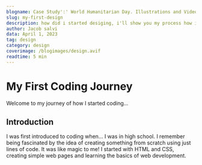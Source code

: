 ```yaml
---
blogname: Case Study':' World Humanitarian Day. Illustrations and Video for United Nations
slug: my-first-design
description: how did i started desiging, i'll show you my process how i design and how i am able to design 
author: Jacob salvi
data: April 1, 2023
tag: design
category: design
coverimage: /blogimages/design.avif
readtime: 5 min
---
```


# My First Coding Journey

Welcome to my journey of how I started coding...

## Introduction
I was first introduced to coding when... I was in high school. I remember being fascinated by the idea of creating something from scratch using just lines of code. It was like magic to me! I started with HTML and CSS, creating simple web pages and learning the basics of web development.
